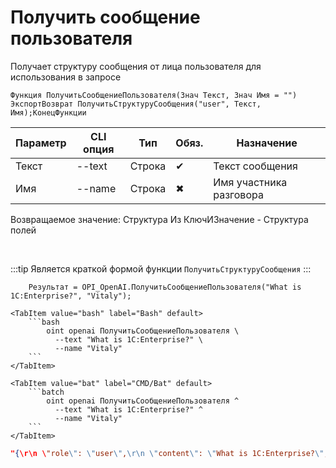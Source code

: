 ﻿---
sidebar_position: 5
description: Получить сообщение пользователя и другие функции для работы с OpenAI в Открытом пакете интеграций - бесплатной open-source библиотеке интеграций для 1С:Предприятие 8, OneScript и CLI
keywords: [1C, 1С, 1С:Предприятие, 1С:Предприятие 8.3, API, Интеграция, Сервисы, Обмен, OneScript, CLI, OpenAI]
---


# Получить сообщение пользователя
 Получает структуру сообщения от лица пользователя для использования в запросе



`Функция ПолучитьСообщениеПользователя(Знач Текст, Знач Имя = "") ЭкспортВозврат ПолучитьСтруктуруСообщения("user", Текст, Имя);КонецФункции`

  | Параметр | CLI опция | Тип | Обяз. | Назначение |
  |-|-|-|-|-|
  | Текст | --text | Строка | &#x2714; | Текст сообщения |
  | Имя | --name | Строка | &#x2716; | Имя участника разговора |

  
  Возвращаемое значение:   Структура Из КлючИЗначение - Структура полей

<br/>

:::tip
Является краткой формой функции `ПолучитьСтруктуруСообщения`
:::
<br/>


```bsl title="Пример использования для 1С:Предприятие/OneScript"
    Результат = OPI_OpenAI.ПолучитьСообщениеПользователя("What is 1C:Enterprise?", "Vitaly");
```
    

 <Tabs>
  
    <TabItem value="bash" label="Bash" default>
        ```bash
            oint openai ПолучитьСообщениеПользователя \
              --text "What is 1C:Enterprise?" \
              --name "Vitaly"
        ```
    </TabItem>
  
    <TabItem value="bat" label="CMD/Bat" default>
        ```batch
            oint openai ПолучитьСообщениеПользователя ^
              --text "What is 1C:Enterprise?" ^
              --name "Vitaly"
        ```
    </TabItem>
</Tabs>


```json title="Результат"
"{\r\n \"role\": \"user\",\r\n \"content\": \"What is 1C:Enterprise?\",\r\n \"name\": \"Vitaly\"\r\n}"
```
